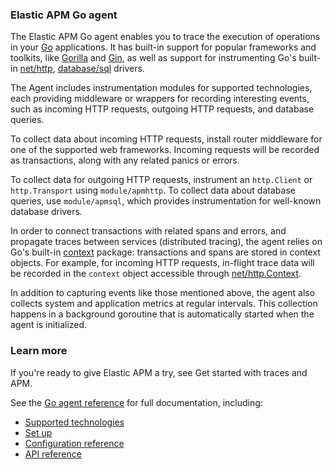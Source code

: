 
### Elastic APM Go agent

The Elastic APM Go agent enables you to trace the execution of operations in your [Go](https://golang.org/)
applications.
It has built-in support for popular frameworks and toolkits,
like [Gorilla](http://www.gorillatoolkit.org/) and [Gin](https://gin-gonic.com/),
as well as support for instrumenting Go's built-in [net/http](https://golang.org/pkg/net/http/),
[database/sql](https://golang.org/pkg/database/sql/) drivers.

The Agent includes instrumentation modules for supported technologies,
each providing middleware or wrappers for recording interesting events, such as incoming HTTP requests, outgoing HTTP requests, and database queries.

To collect data about incoming HTTP requests, install router middleware for one of the supported web frameworks.
Incoming requests will be recorded as transactions, along with any related panics or errors.

To collect data for outgoing HTTP requests, instrument an `http.Client` or `http.Transport` using `module/apmhttp`.
To collect data about database queries, use `module/apmsql`,
which provides instrumentation for well-known database drivers.

In order to connect transactions with related spans and errors, and propagate traces between services (distributed tracing),
the agent relies on Go's built-in [context](https://golang.org/pkg/context/) package:
transactions and spans are stored in context objects.
For example, for incoming HTTP requests, in-flight trace data will be recorded in the `context` object accessible through
[net/http.Context](https://golang.org/pkg/net/http/#Request.Context).

In addition to capturing events like those mentioned above,
the agent also collects system and application metrics at regular intervals.
This collection happens in a background goroutine that is automatically started when the agent is initialized.

### Learn more

If you're ready to give Elastic APM a try, see <DocLink id="serverlessObservabilityApmGetStarted">Get started with traces and APM</DocLink>.

See the [Go agent reference](((apm-go-ref))/introduction.html) for full documentation, including:

* [Supported technologies](((apm-go-ref))/supported-tech.html)
* [Set up](((apm-go-ref))/getting-started.html)
* [Configuration reference](((apm-go-ref))/configuration.html)
* [API reference](((apm-go-ref))/api.html)


<APMAgentWarning />